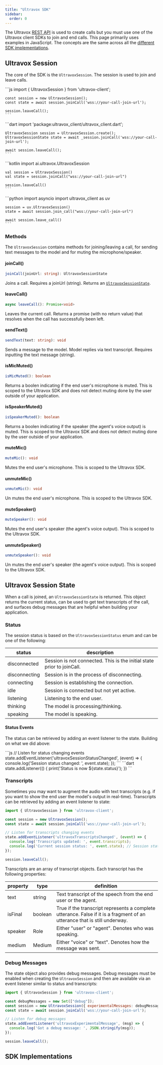 ```yaml
---
title: "Ultravox SDK"
sidebar:
  order: 0
---
```



The Ultravox [REST API](../api/auth/) is used to create calls but you must use one of the Ultravox client SDKs to join and end calls. This page primarily uses examples in JavaScript. The concepts are the same across all the [different SDK implementations](#sdk-implementations).

## Ultravox Session
The core of the SDK is the `UltravoxSession`. The session is used to join and leave calls.

<Tabs syncKey="example-language">
  <TabItem label="JavaScript">
    ```js
    import { UltravoxSession } from 'ultravox-client';

    const session = new UltravoxSession();
    const state = await session.joinCall('wss://your-call-join-url');

    session.leaveCall();
    ```
  </TabItem>

  <TabItem label="Flutter">
    ```dart
    import 'package:ultravox_client/ultravox_client.dart';

    UltravoxSession session = UltravoxSession.create();
    UltravoxSessionState state = await _session.joinCall('wss://your-call-join-url');

    await session.leaveCall();
    ```
  </TabItem>

  <TabItem label="Kotlin">
    ```kotlin
    import ai.ultravox.UltravoxSession

    val session = UltravoxSession()
    val state = session.joinCall("wss://your-call-join-url")

    session.leaveCall()
    ```
  </TabItem>

  <TabItem label="Python">
    ```python
    import asyncio
    import ultravox_client as uv

    session = uv.UltravoxSession()
    state = await session.join_call("wss://your-call-join-url")

    await session.leave_call()
    ```
  </TabItem>
</Tabs>

### Methods
The `UltravoxSession` contains methods for joining/leaving a call, for sending text messages to the model and for muting the microphone/speaker.

#### joinCall()

```typescript
joinCall(joinUrl: string): UltravoxSessionState
```
Joins a call. Requires a joinUrl (string). Returns an [`UltravoxSessionState`](#ultravox-session-state).

#### leaveCall()

```typescript
async leaveCall(): Promise<void>
```
Leaves the current call. Returns a promise (with no return value) that resolves when the call has successfully been left.

#### sendText()

```typescript
sendText(text: string): void
```
Sends a message to the model. Model replies via text transcript. Requires inputting the text message (string).

#### isMicMuted()

```typescript
isMicMuted(): boolean
```
Returns a boolen indicating if the end user's microphone is muted. This is scoped to the Ultravox SDK and does not detect muting done by the user outside of your application.

#### isSpeakerMuted()

```typescript
isSpeakerMuted(): boolean
```
Returns a boolen indicating if the speaker (the agent's voice output) is muted. This is scoped to the Ultravox SDK and does not detect muting done by the user outside of your application.


#### muteMic()

```typescript
muteMic(): void
```
Mutes the end user's microphone. This is scoped to the Ultravox SDK.

#### unmuteMic()

```typescript
unmuteMic(): void
```
Un mutes the end user's microphone. This is scoped to the Ultravox SDK.


#### muteSpeaker()

```typescript
muteSpeaker(): void
```
Mutes the end user's speaker (the agent's voice output). This is scoped to the Ultravox SDK.


#### unmuteSpeaker()

```typescript
unmuteSpeaker(): void
```
Un mutes the end user's speaker (the agent's voice output). This is scoped to the Ultravox SDK.


## Ultravox Session State
When a call is joined, an `UltravoxSessionState` is returned. This object returns the current status, can be used to get text transcripts of the call, and surfaces debug messages that are helpful when building your application.

### Status
The session status is based on the `UltravoxSessionStatus` enum and can be one of the following:

| status        | description                                 |
|-------------- | ------------------------------------------- |
| disconnected | Session is not connected. This is the initial state prior to joinCall. |
| disconnecting | Session is in the process of disconnecting. |
| connecting    | Session is establishing the connection.     |
| idle          | Session is connected but not yet active.      |
| listening     | Listening to the end user.                  |
| thinking      | The model is processing/thinking.           |
| speaking      | The model is speaking.                      |

#### Status Events
The status can be retrieved by adding an event listener to the state. Building on what we did above:

<Tabs syncKey="example-language">
  <TabItem label="JavaScript">
    ```js
    // Listen for status changing events
    state.addEventListener('ultravoxSessionStatusChanged', (event) => {
      console.log('Session status changed: ', event.state);
    });
    ```
  </TabItem>

  <TabItem label="Flutter">
    ```dart
    state.addListener(() {
      print('Status is now ${state.status}');
    })
    ```
  </TabItem>
</Tabs>

### Transcripts
Sometimes you may want to augment the audio with text transcripts (e.g. if you want to show the end user the model's output in real-time). Transcripts can be retrieved by adding an event listener to state:

```javascript
import { UltravoxSession } from 'ultravox-client';

const session = new UltravoxSession();
const state = await session.joinCall('wss://your-call-join-url');

// Listen for transcripts changing events
state.addEventListener('ultravoxTranscriptsChanged', (event) => {
  console.log('Transcripts updated: ', event.transcripts);
  console.log('Current session status: ', event.state); // Session status is also available on the event
});

session.leaveCall();
```

Transcripts are an array of transcript objects. Each transcript has the following properties:

| property | type    | definition                                                                                                                |
| -------- | ------- | ------------------------------------------------------------------------------------------------------------------------- |
| text     | string  | Text transcript of the speech from the end user or the agent.                                                             |
| isFinal  | boolean | True if the transcript represents a complete utterance. False if it is a fragment of an utterance that is still underway. |
| speaker  | Role    | Either "user" or "agent". Denotes who was speaking.                                                                       |
| medium   | Medium  | Either "voice" or "text". Denotes how the message was sent.                                                               |

### Debug Messages
The state object also provides debug messages. Debug messages must be enabled when creating the `UltravoxSession` and then are available via an event listener similar to status and transcripts:

```javascript
import { UltravoxSession } from 'ultravox-client';

const debugMessages = new Set(["debug"]);
const session = new UltravoxSession({ experimentalMessages: debugMessages });
const state = await session.joinCall('wss://your-call-join-url');

// Listen for debug messages
state.addEventListener('ultravoxExperimentalMessage', (msg) => {
  console.log('Got a debug message: ', JSON.stringify(msg));
});

session.leaveCall();
```

## SDK Implementations

<SDKCards />
